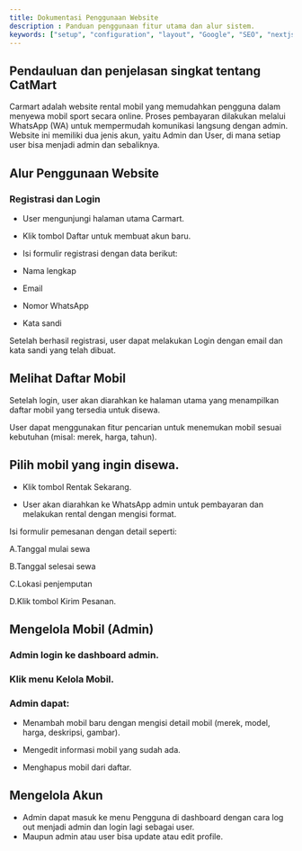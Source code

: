 ```yaml
---
title: Dokumentasi Penggunaan Website
description : Panduan penggunaan fitur utama dan alur sistem.
keywords: ["setup", "configuration", "layout", "Google", "SEO", "nextjs", "documents"]
---
```

 
 ## Pendauluan dan penjelasan singkat tentang CatMart
 Carmart adalah website rental mobil yang memudahkan pengguna dalam menyewa mobil sport secara online. 
 Proses pembayaran dilakukan melalui WhatsApp (WA)
untuk mempermudah komunikasi langsung dengan admin. Website ini memiliki dua jenis akun, yaitu Admin dan User, di mana setiap user bisa menjadi admin dan sebaliknya.

## Alur Penggunaan Website

### Registrasi dan Login
- User mengunjungi halaman utama Carmart.

- Klik tombol Daftar untuk membuat akun baru.

- Isi formulir registrasi dengan data berikut:

- Nama lengkap

- Email

- Nomor WhatsApp

- Kata sandi

<CardGrid>
  <Card
    title="login"
    image="/images/login.png"
    external={true}
    variant="image"
  />
    <Card
    title="registrasi"
    image="/images/registrasi.png"
    external={true}
    variant="image"
  />
</CardGrid>
Setelah berhasil registrasi, user dapat melakukan Login dengan email dan kata sandi yang telah dibuat.

## Melihat Daftar Mobil

Setelah login, user akan diarahkan ke halaman utama yang menampilkan daftar mobil yang tersedia untuk disewa.

User dapat menggunakan fitur pencarian untuk menemukan mobil sesuai kebutuhan (misal: merek, harga, tahun).
<CardGrid>
  <Card
    title="Homepage"
    image="/images/dashboard.png"
    external={true}
    variant="image"
  />
</CardGrid>

## Pilih mobil yang ingin disewa.

- Klik tombol Rentak Sekarang.

- User akan diarahkan ke WhatsApp admin untuk pembayaran dan melakukan rental
dengan mengisi format.

Isi formulir pemesanan dengan detail seperti:

A.Tanggal mulai sewa

B.Tanggal selesai sewa

C.Lokasi penjemputan

D.Klik tombol Kirim Pesanan.

## Mengelola Mobil (Admin)

### Admin login ke dashboard admin.

### Klik menu Kelola Mobil.

### Admin dapat:

- Menambah mobil baru dengan mengisi detail mobil (merek, model, harga, deskripsi, gambar).

- Mengedit informasi mobil yang sudah ada.

- Menghapus mobil dari daftar.

## Mengelola Akun

- Admin dapat masuk ke menu Pengguna di dashboard dengan cara log out menjadi admin dan login lagi sebagai user.
- Maupun admin atau user bisa update atau edit profile.

